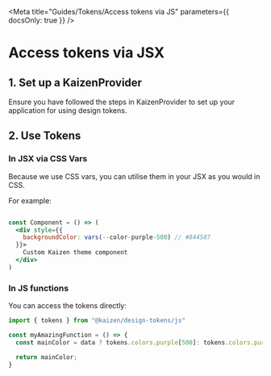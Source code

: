 
<Meta title="Guides/Tokens/Access tokens via JS" parameters={{ docsOnly: true }} />

# Access tokens via JSX

## 1. Set up a KaizenProvider

Ensure you have followed the steps in <LinkTo pageId="utilities-kaizenprovider-installation">KaizenProvider</LinkTo> to set up your application for using design tokens.

## 2. Use Tokens

### In JSX via CSS Vars

Because we use CSS vars, you can utilise them in your JSX as you would in CSS.

For example:

```jsx

const Component = () => (
  <div style={{
    backgroundColor: vars(--color-purple-500) // #844587
  }}>
    Custom Kaizen theme component
  </div>
)
```

### In JS functions

You can access the tokens directly:

```jsx
import { tokens } from "@kaizen/design-tokens/js"

const myAmazingFunction = () => {
  const mainColor = data ? tokens.colors.purple[500]: tokens.colors.purple[300];

  return mainColor;
}
```
